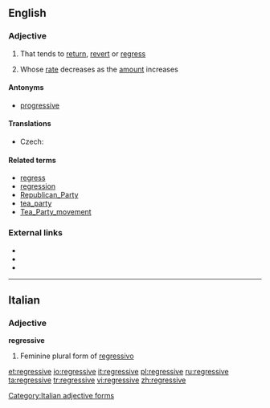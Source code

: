 ==English==

===Adjective===
{{en-adj}}

# That tends to [[return]], [[revert]] or [[regress]]
# {{context|of a tax}} Whose [[rate]] decreases as the [[amount]] increases

====Antonyms====
* [[progressive]]

====Translations====
{{trans-top|whose rate decreases as the amount increases}}
* Czech: {{t-|cs|regresivní}}
{{trans-mid}}
{{trans-bottom}}

====Related terms====
* [[regress]]
* [[regression]]
* [[Republican_Party]]
* [[tea_party]]
* [[Tea_Party_movement]]

===External links===
* {{R:Webster 1913}}
* {{R:Century 1911}}
* {{R:OneLook}}

----

==Italian==

===Adjective===
'''regressive''' {{f}}

# Feminine plural form of [[regressivo]]

[[Category:Italian adjective forms]]

[[et:regressive]]
[[io:regressive]]
[[it:regressive]]
[[pl:regressive]]
[[ru:regressive]]
[[ta:regressive]]
[[tr:regressive]]
[[vi:regressive]]
[[zh:regressive]]